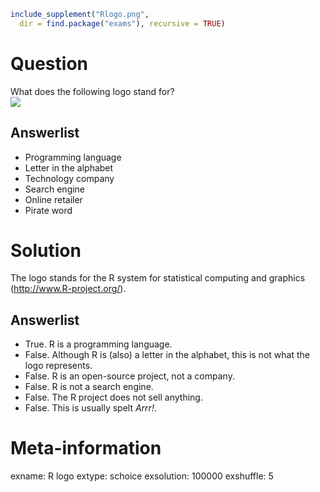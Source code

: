 ```r
include_supplement("Rlogo.png",
  dir = find.package("exams"), recursive = TRUE)
```

Question
========
What does the following logo stand for?
\
![](Rlogo.png)

Answerlist
----------
* Programming language
* Letter in the alphabet
* Technology company
* Search engine
* Online retailer
* Pirate word


Solution
========
The logo stands for the R system for statistical computing and graphics (<http://www.R-project.org/>).

Answerlist
----------
* True. R is a programming language.
* False. Although R is (also) a letter in the alphabet, this is not what the logo represents.
* False. R is an open-source project, not a company.
* False. R is not a search engine.
* False. The R project does not sell anything.
* False. This is usually spelt _Arrr!_.


Meta-information
================
exname: R logo
extype: schoice
exsolution: 100000
exshuffle: 5
